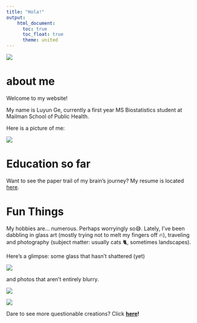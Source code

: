 ```yaml
---
title: "Hola!"
output: 
    html_document:
      toc: true
      toc_float: true
      theme: united
---
```

![](https://media.giphy.com/media/drXGoW1iudhKw/giphy.gif)

    
# **about me**

Welcome to my website! 

My name is Luyun Ge, currently a first year MS Biostatistics student at Mailman School of Public Health. 

Here is a picture of me:

![](images/childhood_pic.jpg)


# **Education so far**

Want to see the paper trail of my brain's journey? My resume is located [here](resume.html).

# **Fun Things**

My hobbies are... numerous. Perhaps worryingly so😅. Lately, I've been dabbling in glass art (mostly trying not to melt my fingers off 🔥), traveling and photography (subject matter: usually cats 🐈, sometimes landscapes).

Here's a glimpse: some glass that hasn't shattered (yet) 

![](images/persimmon_tree.jpg)

and photos that aren't entirely blurry.

![](images/victoria1.JPG)

![](images/victoria2.JPG)

Dare to see more questionable creations? Click **[here](about_me.html)!**











